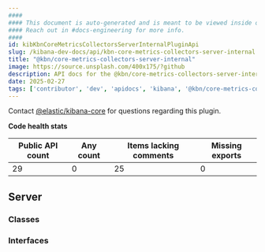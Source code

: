 ```yaml
---
####
#### This document is auto-generated and is meant to be viewed inside our experimental, new docs system.
#### Reach out in #docs-engineering for more info.
####
id: kibKbnCoreMetricsCollectorsServerInternalPluginApi
slug: /kibana-dev-docs/api/kbn-core-metrics-collectors-server-internal
title: "@kbn/core-metrics-collectors-server-internal"
image: https://source.unsplash.com/400x175/?github
description: API docs for the @kbn/core-metrics-collectors-server-internal plugin
date: 2025-02-27
tags: ['contributor', 'dev', 'apidocs', 'kibana', '@kbn/core-metrics-collectors-server-internal']
---
```




Contact [@elastic/kibana-core](https://github.com/orgs/elastic/teams/kibana-core) for questions regarding this plugin.

**Code health stats**

| Public API count  | Any count | Items lacking comments | Missing exports |
|-------------------|-----------|------------------------|-----------------|
| 29 | 0 | 25 | 0 |

## Server

### Classes
<DocDefinitionList data={kbnCoreMetricsCollectorsServerInternalObj.server.classes}/>

### Interfaces
<DocDefinitionList data={kbnCoreMetricsCollectorsServerInternalObj.server.interfaces}/>

